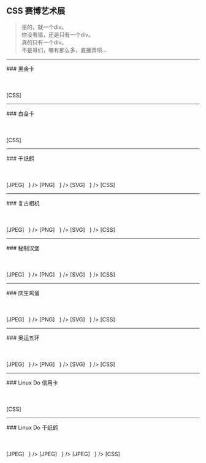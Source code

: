 
## CSS 赛博艺术展
> 是的，就一个div。<br/>
> 你没看错，还是只有一个div。<br/>
> 真的只有一个div。<br/>
> 不是哥们，哪有那么多，直接弄呗…<br/>

---

<CenteredContainer>
### 黑金卡
<br />
<br />
<Card
    heading="Linux Do Wiki"
    number="0000 0000 0000 0000"
    date="07/24"
    name="Linux Do Metaverse"
    code="000"
/>
<br />
<br />
<Link href="https://github.com/Chenyme/Linux-Do-Wiki/tree/main/components/cards/Card" target="_blank" style={{ textDecoration: 'none' , color: '#3A9FE8' }}>[CSS]</Link>
</CenteredContainer>

---

<CenteredContainer>
### 白金卡
<br />
<br />
<GoldCard
    heading="Linux Do Wiki"
    number="0000 0000 0000 0000"
    date="07/24"
    name="Linux Do Metaverse"
    code="000"
/>
<br />
<br />
<Link href="https://github.com/Chenyme/Linux-Do-Wiki/tree/main/components/cards/GoldCard" target="_blank" style={{ textDecoration: 'none' , color: '#3A9FE8' }}>[CSS]</Link>
</CenteredContainer>

---

<CenteredContainer>
### 千纸鹤
<br />
<br />
<div id="orizuru">
    <SingleDivContainer styles={OrizuruStyles}/>
</div>
<br />
<br />
<div>
<Printer elementId="orizuru" filename="千纸鹤.jpeg" format="jpeg"
         showChildren={
             <span style={{color: '#3A9FE8'}}>[JPEG]&nbsp;&nbsp;</span>
         }
/>
<Printer elementId="orizuru" filename="千纸鹤.png" format="png"
         showChildren={
             <span style={{color: '#3A9FE8'}}>[PNG]&nbsp;&nbsp;</span>
         }
/>
<Printer elementId="orizuru" filename="千纸鹤.svg" format="svg"
         showChildren={
             <span style={{color: '#3A9FE8'}}>[SVG]&nbsp;&nbsp;</span>
         }
/>
<Link href="https://github.com/Chenyme/Linux-Do-Wiki/blob/main/components/pages/encyclopedia/cyber-art/css-art/singleDiv/Orizuru.module.css" target="_blank" style={{ textDecoration: 'none' , color: '#3A9FE8' }}>[CSS]</Link>
</div>
</CenteredContainer>

---

<CenteredContainer>
### 复古相机
<br />
<br />
<div id="camera">
    <SingleDivContainer styles={CameraStyles}/>
</div>
<br />
<br />
<div>
<Printer elementId="camera" filename="相机.jpeg" format="jpeg"
         showChildren={
             <span style={{color: '#3A9FE8'}}>[JPEG]&nbsp;&nbsp;</span>
         }
/>
<Printer elementId="camera" filename="相机.png" format="png"
         showChildren={
             <span style={{color: '#3A9FE8'}}>[PNG]&nbsp;&nbsp;</span>
         }
/>
<Printer elementId="camera" filename="相机.svg" format="svg"
         showChildren={
             <span style={{color: '#3A9FE8'}}>[SVG]&nbsp;&nbsp;</span>
         }
/>
<Link href="https://github.com/Chenyme/Linux-Do-Wiki/blob/main/components/pages/encyclopedia/cyber-art/css-art/singleDiv/Camera.module.css" target="_blank" style={{ textDecoration: 'none' , color: '#3A9FE8' }}>[CSS]</Link>
</div>
</CenteredContainer>

---

<CenteredContainer>
### 秘制汉堡
<br />
<br />
<div id="hamburger">
    <SingleDivContainer styles={HamburgerStyles}/>
</div>
<br />
<br />
<div>
<Printer elementId="hamburger" filename="汉堡.jpeg" format="jpeg"
         showChildren={
             <span style={{color: '#3A9FE8'}}>[JPEG]&nbsp;&nbsp;</span>
         }
/>
<Printer elementId="hamburger" filename="汉堡.png" format="png"
         showChildren={
             <span style={{color: '#3A9FE8'}}>[PNG]&nbsp;&nbsp;</span>
         }
/>
<Printer elementId="hamburger" filename="汉堡.svg" format="svg"
         showChildren={
             <span style={{color: '#3A9FE8'}}>[SVG]&nbsp;&nbsp;</span>
         }
/>
<Link href="https://github.com/Chenyme/Linux-Do-Wiki/blob/main/components/pages/encyclopedia/cyber-art/css-art/singleDiv/Hamburger.module.css" target="_blank" style={{ textDecoration: 'none' , color: '#3A9FE8' }}>[CSS]</Link>
</div>
</CenteredContainer>

---

<CenteredContainer>
### 庆生鸡蛋
<br />
<br />
<div id="egg">
    <SingleDivContainer styles={EggStyles}/>
</div>
<br />
<br />
<div>
<Printer elementId="egg" filename="鸡蛋.jpeg" format="jpeg"
         showChildren={
             <span style={{color: '#3A9FE8'}}>[JPEG]&nbsp;&nbsp;</span>
         }
/>
<Printer elementId="egg" filename="鸡蛋.png" format="png"
         showChildren={
             <span style={{color: '#3A9FE8'}}>[PNG]&nbsp;&nbsp;</span>
         }
/>
<Printer elementId="egg" filename="鸡蛋.svg" format="svg"
         showChildren={
             <span style={{color: '#3A9FE8'}}>[SVG]&nbsp;&nbsp;</span>
         }
/>
<Link href="https://github.com/Chenyme/Linux-Do-Wiki/blob/main/components/pages/encyclopedia/cyber-art/css-art/singleDiv/Egg.module.css" target="_blank" style={{ textDecoration: 'none' , color: '#3A9FE8' }}>[CSS]</Link>
</div>
</CenteredContainer>

---

<CenteredContainer>
### 奥运五环
<br />
<br />
<div id="olympicRings">
    <OlympicRings/>
</div>
<br />
<br />
<div>
<Printer elementId="olympicRings" filename="奥运五环.jpeg" format="jpeg"
         showChildren={
             <span style={{color: '#3A9FE8'}}>[JPEG]&nbsp;&nbsp;</span>
         }
/>
<Printer elementId="olympicRings" filename="奥运五环.png" format="png"
         showChildren={
             <span style={{color: '#3A9FE8'}}>[PNG]&nbsp;&nbsp;</span>
         }
/>
<Printer elementId="olympicRings" filename="奥运五环.svg" format="svg"
         showChildren={
             <span style={{color: '#3A9FE8'}}>[SVG]&nbsp;&nbsp;</span>
         }
/>
<Link href="https://github.com/Chenyme/Linux-Do-Wiki/blob/main/components/pages/encyclopedia/cyber-art/css-art/multiDiv/OlympicRings.module.css" target="_blank" style={{ textDecoration: 'none' , color: '#3A9FE8' }}>[CSS]</Link>
</div>
</CenteredContainer>

---

<CenteredContainer>
### Linux Do 信用卡
<br />
<br />
<LinuxdoUserCard linuxdoUsername="neo"/>
<br />
<br />
<Link href="hhttps://github.com/Chenyme/Linux-Do-Wiki/tree/main/components/cards/LinuxdoUserCard" target="_blank" style={{ textDecoration: 'none' , color: '#3A9FE8' }}>[CSS]</Link>
</CenteredContainer>

---

<CenteredContainer>
### Linux Do 千纸鹤
<br />
<br />
<div id="linuxdo">
    <SingleDivContainer styles={LinuxdoStyles}/>
</div>
<br />
<br />
<div>
<Printer elementId="linuxdo" filename="Linux_Do_Logo.jpeg" format="jpeg"
         showChildren={
             <span style={{color: '#3A9FE8'}}>[JPEG]&nbsp;&nbsp;</span>
         }
/>
<Printer elementId="linuxdo" filename="Linux_Do_Logo.png" format="png"
         showChildren={
             <span style={{color: '#3A9FE8'}}>[JPEG]&nbsp;&nbsp;</span>
         }
/>
<Printer elementId="linuxdo" filename="Linux_Do_Logo.svg" format="svg"
         showChildren={
             <span style={{color: '#3A9FE8'}}>[JPEG]&nbsp;&nbsp;</span>
         }
/>
<Link href="https://github.com/Chenyme/Linux-Do-Wiki/blob/main/components/pages/encyclopedia/cyber-art/css-art/singleDiv/Linuxdo.module.css" target="_blank" style={{ textDecoration: 'none' , color: '#3A9FE8' }}>[CSS]</Link>
</div>
</CenteredContainer>
